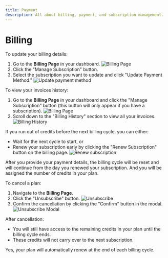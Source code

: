 ```yaml
---
title: Payment
description: All about billing, payment, and subscription management.
---
```


# Billing

<Accordion title="How do I change my billing details?">

To update your billing details:

1. Go to the **Billing Page** in your dashboard.
   ![Billing Page](/images/manage-subscription.png)
2. Click the "Manage Subscription" button.
3. Select the subscription you want to update and click "Update Payment Method."
   ![Update payment method](/images/billing-info-2.png)

</Accordion>
<Accordion title="How do I view my invoice history?">

To view your invoices history:

1. Go to the **Billing Page** in your dashboard and click the "Manage Subscription" button (this button will only appear if you have a subscription).
   ![Billing Page](/images/manage-subscription.png)
2. Scroll down to the "Billing History" section to view all your invoices.
   ![Billing History](/images/billing-history.png)

</Accordion>

<Accordion title="What happens if I run out of credits?">

If you run out of credits before the next billing cycle, you can either:

- Wait for the next cycle to start, or
- Renew your subscription early by clicking the "Renew Subscription" button on the billing page.
  ![Renew subscription](/images/renew-subscription.png)

After you provide your payment details, the billing cycle will be reset and will continue from the day you renewed your subscription. And you will be assigned the number of credits in your plan.

</Accordion>

<Accordion title="How do I cancel a plan?">

To cancel a plan:

1. Navigate to the **Billing Page**.
2. Click the "Unsubscribe" button.
   ![Unsubscribe](/images/unsubscribe.png)
3. Confirm the cancellation by clicking the "Confirm" button in the modal.
   ![Unsubscribe Modal](/images/unsubscribe-modal.png)

After cancellation:

- You will still have access to the remaining credits in your plan until the billing cycle ends.
- These credits will not carry over to the next subscription.

</Accordion>

<Accordion title="Does my plan automatically renew?">

Yes, your plan will automatically renew at the end of each billing cycle.

</Accordion>
